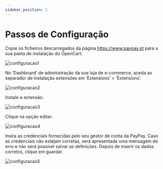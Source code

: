 ```yaml
---
sidebar_position: 2
---
```

# Passos de Configuração

Copie os ficheiros descarregados da página https://www.paypay.pt para a sua pasta de instalação do OpenCart:

![configuracao1](../../../../../_media/opencart-3.png)

No ‘Dashboard’ de administração da sua loja de e-commerce, aceda ao separador de instalação extensões em ‘Extensions’ > ‘Extensions’.

![configuracao2](../../../../../_media/opencart-4.png)

Instale a extensão:

![configuracao3](../../../../../_media/opencart-5.png)

Clique na opção editar:

![configuracao4](../../../../../_media/opencart-6.png)

Insira as credenciais fornecidas pelo seu gestor de conta da PayPay.
Caso as credenciais não estejam corretas, será apresentada uma mensagem de erro e não será possível salvar as definições. Depois de inserir os dados corretos, clique em guardar.

![configuracao5](../../../../../_media/opencart-7.png)
